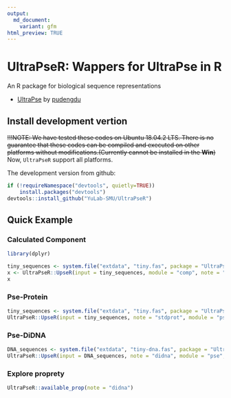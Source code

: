 ---
output: 
  md_document:
    variant: gfm
html_preview: TRUE
---
<!-- README.md is generated from README.Rmd. Please edit that file -->

#  UltraPseR: Wappers for UltraPse in R

An R package for biological sequence representations 

- [UltraPse](https://github.com/pufengdu/UltraPse) by [pudengdu](https://github.com/pufengdu)

##  Install development vertion

~~!!!NOTE: We have tested these codes on Ubuntu 18.04.2 LTS. There is no guarantee that these codes can be compiled and executed on other platforms without modifications.(Currently cannot be installed in the **Win**)~~
Now, `UltraPseR` support all platforms.


The development version from github:

```{r eval=F}
if (!requireNamespace("devtools", quietly=TRUE))
    install.packages("devtools")
devtools::install_github("YuLab-SMU/UltraPseR")
```

##  Quick Example 

###  Calculated Component

```{r message=FALSE}
library(dplyr)
```

```{r}
tiny_sequences <- system.file("extdata", "tiny.fas", package = "UltraPseR")
x <- UltraPseR::UpseR(input = tiny_sequences, module = "comp", note = "stdprot") 
x
```

###  Pse-Protein

```{r }
tiny_sequences <- system.file("extdata", "tiny.fas", package = "UltraPseR")
UltraPseR::UpseR(input = tiny_sequences, note = "stdprot", module = "pse", property = "ZIMJ680105", w = 0.05, l = 10, t = 2)
```

###  Pse-DiDNA

```{r }
DNA_sequences <- system.file("extdata", "tiny-dna.fas", package = "UltraPseR")
UltraPseR::UpseR(input = DNA_sequences, note = "didna", module = "pse", property = "DD0033", w = 0.05, l = 3, t = 1)
```

###  Explore proprety
```{r }
UltraPseR::available_prop(note = "didna")
```





